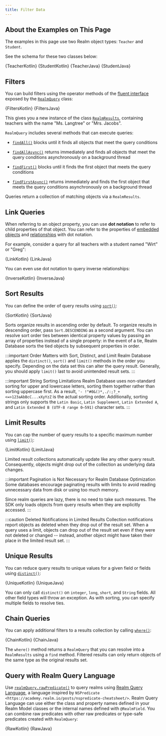 ```yaml
---
title: Filter Data
---
```


## About the Examples on This Page

The examples in this page use two Realm object types: `Teacher` and
`Student`.

See the schema for these two classes below:

<Tabs groupId="java-sdk-languages">
    <TabItem value="kotlin" label="Kotlin">
        <CodeBlock title="Teacher.kt" language="kotlin">{TeacherKotlin}</CodeBlock>
        <CodeBlock title="Student.kt" language="kotlin">{StudentKotlin}</CodeBlock>
    </TabItem>
    <TabItem value="java" label="Java">
        <CodeBlock title="Teacher.java" language="java">{TeacherJava}</CodeBlock>
        <CodeBlock title="Student.java" language="java">{StudentJava}</CodeBlock>
    </TabItem>
</Tabs>

## Filters

You can build filters using the operator methods of the
[fluent interface](https://en.wikipedia.org/wiki/Fluent_interface)
exposed by the
[`RealmQuery`](https://docs.mongodb.com/realm-sdks/java/latest/io/realm/RealmQuery.html) class:

<Tabs groupId="java-sdk-languages">
    <TabItem value="kotlin" label="Kotlin">
        <CodeBlock language="kotlin">{FiltersKotlin}</CodeBlock>
    </TabItem>
    <TabItem value="java" label="Java">
        <CodeBlock language="java">{FiltersJava}</CodeBlock>
    </TabItem>
</Tabs>

This gives you a new instance of the class [`RealmResults`](https://docs.mongodb.com/realm-sdks/java/latest/io/realm/RealmResults.html),
containing teachers with the name "Ms. Langtree" or "Mrs. Jacobs".

`RealmQuery` includes several methods that can execute queries:

- [`findAll()`](https://docs.mongodb.com/realm-sdks/java/latest/io/realm/RealmQuery.html#findAll--)
  blocks until it finds all objects that meet the query conditions

- [`findAllAsync()`](https://docs.mongodb.com/realm-sdks/java/latest/io/realm/RealmQuery.html#findAllAsync--)
  returns immediately and finds all objects that meet the query
  conditions asynchronously on a background thread

- [`findFirst()`](https://docs.mongodb.com/realm-sdks/java/latest/io/realm/RealmQuery.html#findFirst--)
  blocks until it finds the first object that meets the query conditions

- [`findFirstAsync()`](https://docs.mongodb.com/realm-sdks/java/latest/io/realm/RealmQuery.html#findFirstAsync--)
  returns immediately and finds the first object that meets the query
  conditions asynchronously on a background thread

Queries return a collection of matching
objects via a `RealmResults`.

## Link Queries

When referring to an object property, you can use **dot notation** to refer
to child properties of that object. You can refer to the properties of
[embedded objects](/sdk/java/realm-database/schemas/data-types/embedded-objects) and
[relationships](/sdk/java/realm-database/schemas/relationships)
with dot notation.

For example, consider a query for all teachers with a student named
"Wirt" or "Greg":

<Tabs groupId="java-sdk-languages">
    <TabItem value="kotlin" label="Kotlin">
        <CodeBlock language="kotlin">{LinkKotlin}</CodeBlock>
    </TabItem>
    <TabItem value="java" label="Java">
        <CodeBlock language="java">{LinkJava}</CodeBlock>
    </TabItem>
</Tabs>

You can even use dot notation to query inverse relationships:

<Tabs groupId="java-sdk-languages">
    <TabItem value="kotlin" label="Kotlin">
        <CodeBlock language="kotlin">{InverseKotlin}</CodeBlock>
    </TabItem>
    <TabItem value="java" label="Java">
        <CodeBlock language="java">{InverseJava}</CodeBlock>
    </TabItem>
</Tabs>

## Sort Results

You can define the order of query results using
[`sort()`](https://docs.mongodb.com/realm-sdks/java/latest/io/realm/RealmQuery.html#sort-java.lang.String-):

<Tabs groupId="java-sdk-languages">
    <TabItem value="kotlin" label="Kotlin">
        <CodeBlock language="kotlin">{SortKotlin}</CodeBlock>
    </TabItem>
    <TabItem value="java" label="Java">
        <CodeBlock language="java">{SortJava}</CodeBlock>
    </TabItem>
</Tabs>

Sorts organize results in ascending order by default. To organize results
in descending order, pass `Sort.DESCENDING` as a second argument.
You can resolve sort order ties between identical property values
by passing an array of properties instead of a single property: in the
event of a tie, Realm Database sorts the tied objects by subsequent
properties in order.

:::important Order Matters with Sort, Distinct, and Limit
Realm Database applies the `distinct()`, `sort()` and
`limit()` methods in the order you specify. Depending on the
data set this can alter the query result. Generally, you should
apply `limit()` last to avoid unintended result sets.
:::

:::important String Sorting Limitations
Realm Database uses non-standard sorting for upper and lowercase
letters, sorting them together rather than sorting uppercase first.
As a result, `'- !"#0&()*,./:;?_+<=>123aAbBcC...xXyYzZ` is the
actual sorting order. Additionally, sorting
strings only supports the `Latin Basic`, `Latin Supplement`,
`Latin Extended A`, and `Latin Extended B (UTF-8 range 0–591)`
character sets.
:::

## Limit Results

You can cap the number of query results to a specific maximum number
using [`limit()`](https://docs.mongodb.com/realm-sdks/java/latest/io/realm/RealmQuery.html#limit-long-):

<Tabs groupId="java-sdk-languages">
    <TabItem value="kotlin" label="Kotlin">
        <CodeBlock language="kotlin">{LimitKotlin}</CodeBlock>
    </TabItem>
    <TabItem value="java" label="Java">
        <CodeBlock language="java">{LimitJava}</CodeBlock>
    </TabItem>
</Tabs>

Limited result collections automatically update like any other query
result. Consequently, objects might drop out of the collection as
underlying data changes.

:::important Pagination is Not Necessary for Realm Database Optimization
Some databases encourage paginating results with limits to avoid
reading unnecessary data from disk or using too much memory.

Since realm queries are lazy, there is no need to
take such measures. The SDK only loads objects from query
results when they are explicitly accessed.
:::

:::caution Deleted Notifications in Limited Results
Collection notifications report objects as deleted when they drop out
of the result set. When a query uses a limit, objects can drop out of
the result set even if they were not deleted or changed -- instead, another
object might have taken their place in the limited result set.
:::

## Unique Results

You can reduce query results to unique values for a given field or fields
using [`distinct()`](https://docs.mongodb.com/realm-sdks/java/latest/io/realm/RealmQuery.html#distinct-java.lang.String-):

<Tabs groupId="java-sdk-languages">
    <TabItem value="kotlin" label="Kotlin">
        <CodeBlock language="kotlin">{UniqueKotlin}</CodeBlock>
    </TabItem>
    <TabItem value="java" label="Java">
        <CodeBlock language="java">{UniqueJava}</CodeBlock>
    </TabItem>
</Tabs>

You can only call `distinct()` on `integer`, `long`, `short`, and `String`
fields. All other field types will throw an exception. As with sorting,
you can specify multiple fields to resolve ties.

## Chain Queries

You can apply additional filters to a results collection by calling
[`where()`](https://docs.mongodb.com/realm-sdks/java/latest/io/realm/RealmResults.html#where--):

<Tabs groupId="java-sdk-languages">
    <TabItem value="kotlin" label="Kotlin">
        <CodeBlock language="kotlin">{ChainKotlin}</CodeBlock>
    </TabItem>
    <TabItem value="java" label="Java">
        <CodeBlock language="java">{ChainJava}</CodeBlock>
    </TabItem>
</Tabs>

The `where()` method returns a `RealmQuery` that you can resolve into
a `RealmResults` using a `find` method. Filtered results can only
return objects of the same type as the original results set.

## Query with Realm Query Language

Use [`realmQuery.rawPredicate()`](https://docs.mongodb.com/realm-sdks/java/latest/io/realm/RealmQuery.html#rawPredicate-java.lang.String-) to query
realms using [Realm Query Language](/sdk/java/realm-database/query-language),
a language inspired by
`NSPredicate <https://academy.realm.io/posts/nspredicate-cheatsheet/>`.
Realm Query Language can use either the class and property names defined
in your Realm Model classes or the internal names defined with `@RealmField`.
You can combine raw predicates with other raw predicates or type-safe
predicates created with `RealmQuery`:

<Tabs groupId="java-sdk-languages">
    <TabItem value="kotlin" label="Kotlin">
        <CodeBlock language="kotlin">{RawKotlin}</CodeBlock>
    </TabItem>
    <TabItem value="java" label="Java">
        <CodeBlock language="java">{RawJava}</CodeBlock>
    </TabItem>
</Tabs>

